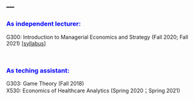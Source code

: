 ---
---

<link rel="stylesheet" href="style.css" type="text/css">

### <span style="color:blue">As independent lecturer:<span>

G300: Introduction to Managerial Economics and Strategy (Fall 2020; Fall 2021) [[syllabus](files/course/G300_Fall2021_Syllabus.pdf)]

&nbsp;  

### <span style="color:blue">As teching assistant:<span>

G303: Game Theory (Fall 2018) <br /> 
X530: Economics of Healthcare Analytics (Spring 2020；Spring 2021)

